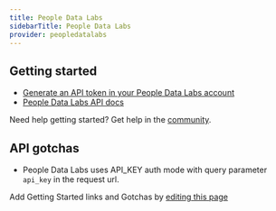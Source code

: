 ```yaml
---
title: People Data Labs
sidebarTitle: People Data Labs
provider: peopledatalabs
---
```



<Overview />
<PreBuiltTooling provider={providers[pageMetadata.provider]} />
<PreBuiltUseCases />



## Getting started

-   [Generate an API token in your People Data Labs account](https://dashboard.peopledatalabs.com/)
-   [People Data Labs API docs](https://docs.peopledatalabs.com/docs/introduction)

<Tip>Need help getting started? Get help in the [community](https://nango.dev/slack).</Tip>

## API gotchas

- People Data Labs uses API_KEY auth mode with query parameter `api_key` in the request url.

<Note>Add Getting Started links and Gotchas by [editing this page](https://github.com/nangohq/nango/tree/master/docs-v2/integrations/all/peopledatalabs.mdx)</Note>
